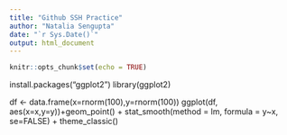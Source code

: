```yaml
---
title: "Github SSH Practice"
author: "Natalia Sengupta"
date: "`r Sys.Date()`"
output: html_document
---
```


```r
knitr::opts_chunk$set(echo = TRUE)
```

install.packages("ggplot2")
library(ggplot2)

df <- data.frame(x=rnorm(100),y=rnorm(100))
ggplot(df, aes(x=x,y=y))+geom_point() +
  stat_smooth(method = lm, formula = y~x, se=FALSE) +
  theme_classic()
```r

```

